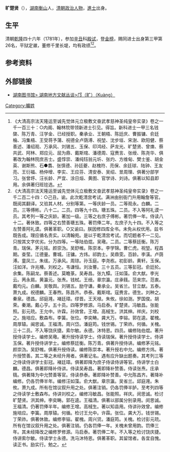 '''旷楚贤'''（{{bd|？||？|catIdx=K曠}}），[[湖南|湖南]][[衡山|衡山]]人，[[清朝|清朝]][[政治人物|政治人物]]，[[進士|進士]]出身。

== 生平 ==
清朝[[乾隆|乾隆]]四十六年（1781年），参加[[辛丑|辛丑]]科[[殿试|殿试]]，登[[金榜|金榜]]，赐同进士出身第三甲第26名，平狱定谳，董修千里长堤，均有政绩<ref>《大清高宗法天隆运至诚先觉体元立极敷文奋武孝慈神圣纯皇帝实录》卷之一千一百三十：○内阁、翰林院带领新进士引见。得旨。新科进士一甲三名钱棨、陈万青、汪学金、已经授职。秦承业、王朝梧、陈廷庆、曹振镛、俞廷棆、冯集梧、王受蒋予蒲、祝德全卢荫溥、祝堃、沈步垣、宋澍、欧阳健、蔡善述、潘绍观、万承风、刘锡五、玉保、印鸿经、萨龙光、旷楚贤、曾燠、蔡共武、阿林、郑应元、屈为鼎、戴斯琯、潘德周、寇赉言、张绶、陈尧华、俱著改为翰林院庶吉士。盛惇崇、潘纯钰翁元圻、张灼、方维甸、樊士鉴、胡金英、谢斯熊、石●翥、张慎德、孙廷夔、赵槐符、亮保、余廷球、陆钟、王友亮、王衍福、杨仲增、李实、王应芬、清安泰、吴绍、昱周理、俱著分部学习。张曾垿、汪长龄、严宜、涂日烜、黄图、官学诗、刘诗。俱著以知县即用。余俱著归班铨选。</ref><ref>《大清高宗法天隆运至诚先觉体元立极敷文奋武孝慈神圣纯皇帝实录》卷之一千二百二十四：○己丑。谕。此次乾清宫考试。满洲由别衙门升用翰詹等官。既阅其翻译。又验其人材。分别等第。一等庆龄一员。二等观永。白麟。二员。三等傅彬。八十二。二员。四等九十四。瑭五珠。二员。不入等阿礼谟一员。其考列一等之庆龄。著加一级。三等之右庶子傅彬。著罚俸一年。侍读八十二。著休致。四等之右赞善瑭五珠。著罚俸二年。左庶子九十四。不入等之左赞善阿礼谟。俱著革职。○又谕曰。朕因修四库全书。未免从权优用。兹书既告成。理应循名责实。以清翰苑。是以于乾清宫考试。而切题者不一二见。只按其文字优劣。分为四等。一等陆伯焜。吴璥。二员。二等蔡廷衡。陈万青。瑞保。茅元铭。颜崇沩。吴舒帷。陈崇本。李学锦。曹仁虎。祝堃。程昌期。查莹。江德量。曹城。汪镛。方炜。祁韵士。吴鼎雯。百龄。李潢。卢荫溥。童凤三。朱绂。万承风。周琼。孙玉庭。李尧栋。初彭龄。黄轩。玉保。汪如洋。许兆椿。刘权之。韦谦恒。刘汝謩。三十五员。三等彭冠。俞廷抡。余集。陈嗣龙。蔡善述。莫瞻菉。吴寿昌。张九镡。汪如藻。俞大猷。李光云。苪永肩。黄瀛元。张焘。钱栻。王绶。章宗瀛。庄承篯。范来宗。范衷。戴均元。白麟。吴敬舆。刘锡五。励守谦。秦承业。吴省兰。甘立猷。五泰。萧九成。祝德麟。王春煦。陈昌齐。恭泰。戴斯琯。寇赉言。德生。刘种之。秦泉。德昌。邱庭漋。褚廷璋。缪晋。王天禄。朱攸。徐如澍。罗国俊。胡荣。秦潮。戴心亨。五十员。四等罗修源。马启泰。旷楚贤。冯敏昌。张能照。彭元珫。王允中。许霖。孙效曾。王增。高棫生。洪其绅。祥庆。刘校之。施培应。敷森布。李簧。张位。李奕畴。龚大万。李镕。郭在逵。翟槐。周厚辕。闽思诚。王福清。周兴岱。潘庭筠。钱世锡。丁荣祚。何循。关槐。三十二员。不入等饶庆捷。索尔敏。永德。沐特恩。四员。编修陆伯焜。著升授侍读学士。编修吴璥。著升授侍读学士。侍读瑞保。著升授侍读学士。侍讲玉保。著升授侍讲学士。编修蔡廷衡。陈万青。俱著升授侍讲。编修茅元铭。颜崇沩。吴舒帷。俱著升授侍读。编修陈崇本。著升授右中允。编修方炜。著升授赞善。其二等之未经升用者。俱著记名。遇有应升缺出题奏。其考列三等之侍读侍讲学士彭冠。褚廷璋。俱著即降为庶子侍读侍讲等官。侍讲学士白麟。德昌。俱著即降补侍讲。侍读吴寿昌。著即降补赞善。侍读张焘。庄承篯。俱著降为中允赞善等官。侍读恭泰。著即降补赞善。中允陈昌齐。著降补编修。仍各罚俸半年。编修汪如藻。俞大猷。章宗瀛。吴省兰。邱庭漋。朱攸。萧九成。所有在馆议叙升用之处。俱著注销。仍各罚俸半胪。至考列四等之侍读学士敷森布。侍讲刘校之。编修冯敏昌。张能照。祥庆。闵思诚。检讨旷楚贤。洪其绅。李奕畴。郭在逵。王福清。俱著以部属分别录用。闵思诚。王福清。仍著罚俸半年。编修王增。高棫生。著以知县用。侍讲孙效曾。编修施培应。李簧。周厚辕。何循。检讨王允中。许霖。张位。龚大万。钱世锡。丁荣祚。俱著休致。编修李镕。翟槐。周兴贷。潘庭筠。关槐。检讨彭元珫。所有在馆议叙升用之处。俱著注销。仍各罚俸一年。关槐未曾用韵。罚俸三年。其未经降改之编修罗修源。马启泰。著罚俸二年。不入等之检讨饶庆捷。侍讲索尔敏。侍读学士永德。洗马沐特恩。俱著革职。其留馆者。各宜自愧。读正书。励实行。勉之。</ref>。　

==参考资料==
{{reflist}}

== 外部链接 ==
*[http://www.library.hn.cn/dfwxct/hnjpjd/kuang.htm 湖南图书馆> 湖南地方文献丛谈>邝（旷）（Kuàng）] {{Wayback|url=http://www.library.hn.cn/dfwxct/hnjpjd/kuang.htm |date=20180327084532 }}

{{乾隆四十六年辛丑科殿试金榜}}

{{Authority control}}

{{DEFAULTSORT:}}
[[Category:曠姓|Category:曠姓]]